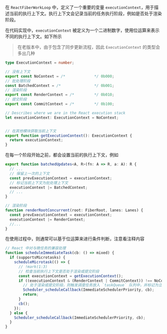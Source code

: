 在 `ReactFiberWorkLoop` 中，定义了一个重要的变量 `executionContext`，用于描述当前的执行上下文。执行上下文会记录当前的任务执行阶段，例如是否处于渲染阶段。

在代码实现中，`executionContext` 被定义为一个二进制数字，使用位运算来表示不同的执行上下文。如下所示

> 在老版本中，由于包含了同步更新流程，因此 `ExecutionContext` 的类型会多出几种

```ts ReactFiberWorkLoop.js
type ExecutionContext = number;

// 没有上下文
export const NoContext = /*             */ 0b000;
// 批处理阶段
const BatchedContext = /*               */ 0b001;
// 渲染阶段
export const RenderContext = /*         */ 0b010;
// 提交阶段
export const CommitContext = /*         */ 0b100;

// Describes where we are in the React execution stack
let executionContext: ExecutionContext = NoContext;


// 在其他模块获取当前上下文
export function getExecutionContext(): ExecutionContext {
  return executionContext;
}
```

在每一个阶段开始之前，都会设置当前的执行上下文，例如

```ts
export function batchedUpdates<A, R>(fn: A => R, a: A): R {
  // ...  
  // 保留上一次的上下文
  const prevExecutionContext = executionContext;
  // 标记当前上下文为批处理上下文
  executionContext |= BatchedContext;
  // ...  
}
```

```ts
// 渲染阶段
function renderRootConcurrent(root: FiberRoot, lanes: Lanes) {
  const prevExecutionContext = executionContext;
  executionContext |= RenderContext;
  //...
}
```

在使用过程中，则通常可以基于位运算来进行条件判断，注意看注释内容

```ts
// React 中对与微任务的兼容处理
function scheduleImmediateTask(cb: () => mixed) {  
  if (supportsMicrotasks) {
    scheduleMicrotask(() => {
      // !mark(1:3)
      // 检查当前执行上下文是否处于渲染或提交阶段
      const executionContext = getExecutionContext();
      if ((executionContext & (RenderContext | CommitContext)) !== NoContext) {
        // 处于渲染或提交阶段，则触发调度任务放入 `taskQueue` 队列中，并标记为立即执行的高优先级
        Scheduler_scheduleCallback(ImmediateSchedulerPriority, cb);
        return;
      }
      cb();
    });
  } else {
    Scheduler_scheduleCallback(ImmediateSchedulerPriority, cb);
  }
}
```